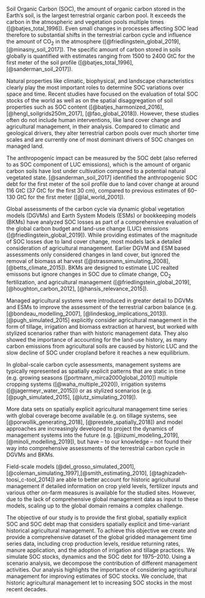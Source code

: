 \introduction

Soil Organic Carbon (SOC), the amount of organic carbon stored in the Earth’s soil, is the largest terrestrial organic carbon pool. It exceeds the carbon in the atmospheric and vegetation pools multiple times ([@batjes_total_1996]). Even small changes in processes affecting SOC lead therefore to substantial shifts in the terrestrial carbon cycle and influence the amount of CO~2~ in the atmosphere ([@friedlingstein_global_2019], [@minasny_soil_2017]). The specific amount of carbon stored in soils globally is quantified with estimates ranging from 1500 to 2400 GtC for the first meter of the soil profile ([@batjes_total_1996], [@sanderman_soil_2017]). 

Natural properties like climatic, biophysical, and landscape characteristics clearly play the most important roles to determine SOC variations over space and time. Recent studies have focused on the evaluation of total SOC stocks of the world as well as on the spatial disaggregation of soil properties such as SOC content ([@batjes_harmonized_2016], [@hengl_soilgrids250m_2017], [@fao_global_2018]). However, these studies often do not include human interventions, like land cover change and agricultural management, in their analysis. Compared to climatic and geological drivers, they alter terrestrial carbon pools over much shorter time scales and are currently one of most dominant drivers of SOC changes on managed land. 

The anthropogenic impact can be measured by the SOC debt (also referred to as SOC component of LUC emissions), which is the amount of organic carbon soils have lost under cultivation compared to a potential natural vegetated state. [@sanderman_soil_2017] identified the anthropogenic SOC debt for the first meter of the soil profile due to land cover change at around 116 GtC (37 GtC for the first 30 cm), compared to previous estimates of 60--130 GtC for the first meter ([@lal_world_2001]). 

Global assessments of the carbon cycle via dynamic global vegetation models (DGVMs) and Earth System Models (ESMs) or bookkeeping models (BKMs) have analyzed SOC losses as part of a comprehensive evaluation of the global carbon budget and land-use change (LUC) emissions ([@friedlingstein_global_2019]). While providing estimates of the magnitude of SOC losses due to land cover change, most models lack a detailed consideration of agricultural management. Earlier DGVM and ESM based assessments only considered changes in land cover, but ignored the removal of biomass at harvest ([@strassmann_simulating_2008], [@betts_climate_2015]). BKMs are designed to estimate LUC realted emissons but ignore changes in SOC due to climate change, CO~2~ fertilization, and agricultural management ([@friedlingstein_global_2019], [@houghton_carbon_2012], [@hansis_relevance_2015]). 

Managed agricultural systems were introduced in greater detail to DGVMs and ESMs to improve the assessment of the terrestrial carbon balance (e.g. [@bondeau_modelling_2007], [@lindeskog_implications_2013]). [@pugh_simulated_2015] explicitly consider agricultural management in the form of tillage, irrigation and biomass extraction at harvest, but worked with stylized scenarios rather than with historic management data. They also showed the importance of accounting for the land-use history, as many carbon emissions from agricultural soils are caused by historic LUC and the slow decline of SOC under cropland before it reaches a new equilibrium. 

In global-scale carbon cycle assessments, management systems are typically represented as spatially explicit patterns that are static in time (e.g. growing seasons ([portmann_mirca2000global_2010]) multiple cropping systems ([@waha_multiple_2020]), irrigation systems ([@jagermeyr_water_2015])) or as stylized scenarios (e.g. [@pugh_simulated_2015], [@lutz_simulating_2019]).

More data sets on spatially explicit agricultural management time series with global coverage become available (e.g. on tillage systems, see [@porwollik_generating_2018], [@prestele_spatially_2018]) and model approaches are increasingly developed to project the dynamics of management systems into the future (e.g. [@iizumi_modeling_2019], [@minoli_modelling_2019]), but have -- to our knowledge -- not found their way into comprehensive assessments of the terrestrial carbon cycle in DGVMs and BKMs. 

<!--Recent studies on soil sequestration for net greenhouse gas removal ([@paustian_quantifying_2019], [@smith_how_2020]) therefore called for 'well-integrated data-model frameworks' including high quality management data to quantify and monitor SOC stock changes.-->

Field-scale models (@del_grosso_simulated_2001], [@coleman_simulating_1997],[@smith_estimating_2010], [@taghizadeh-toosi_c-tool_2014]) are able to better account for historic agricultural management if detailed information on crop yield levels, fertilizer inputs and various other on-farm measures is available for the studied sites. However, due to the lack of comprehensive global management data as input to these models, scaling up to the global domain remains a complex challenge.

The objective of our study is to provide the first global, spatially explicit SOC and SOC debt map that considers spatially explicit and time-variant historical agricultural management. To achieve this objective we create and provide a comprehensive dataset of the global gridded management time series data, including crop production levels, residue returning rates, manure application, and the adoption of irrigation and tillage practices. We simulate SOC stocks, dynamics and the SOC debt for 1975--2010. Using a scenario analysis, we decompose the contribution of different management activities. Our analysis highlights the importance of considering agricultural management for improving estimates of SOC stocks. We conclude, that historic agricultural management let to increasing SOC stocks in the most recent decades.